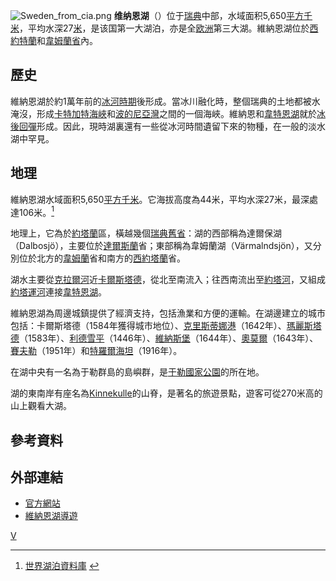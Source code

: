 {{noteTA
|1=于勒
}}
{{Infobox_lake
 |湖泊名稱=维纳恩湖
 |湖泊照片=Hjortens Udde, lake Vänern Sweden, 2003-04.jpg
 |湖泊照片標題=维纳恩湖，2004年
 |測深圖=
 |測深圖標題=
 |座標={{coord|58|55|N|13|30|E|type:lake}}
 |湖泊類別=[[淡水湖|淡水湖]]
 |流入=[[克拉尔河|克拉尔河]]
 |流出=[[约塔河|约塔河]]
 |集水區面積=
 |集水區國家=[[瑞典|瑞典]]
 |湖泊長度=
 |湖泊闊度=
 |湖泊面積=5650[[平方千米|平方千米]]<ref name=Sepp2005>{{Citation| last=Seppälä| first=Matti| title=The Physical Geography of Fennoscandia| url=http://books.google.com/books?id=q33WekTp7tgC&pg=PA145| publisher=Oxford University Press| date=2005| page=145| accessdate=2008-03-28| archive-date=2020-06-25| archive-url=https://web.archive.org/web/20200625151120/https://books.google.com/books?id=q33WekTp7tgC&pg=PA145| dead-url=no}}</ref>
 |平均深度=27[[米_(單位)|米]]<ref name=Sepp2005/>
 |最深深度=106米<ref name=Sepp2005/>
 |水體體積=153[[立方千米|立方千米]]<ref name=Sepp2005/>
 |湖水停留時間=
 |湖岸線長度=
 |海拔高度=44米<ref name=Sepp2005/>
 |湖中島嶼=[[于勒国家公园|-{于}-勒群岛]]
 |湖邊城鎮=[[卡尔斯塔德|卡尔斯塔德]]、[[克里斯蒂娜港|克里斯蒂娜港]]、<br />[[玛丽斯塔德|玛丽斯塔德]]、[[利德雪平|利德雪平]]、<br />[[维纳什堡|维纳什堡]]<!--、[[Åmål|Åmål]]-->
}}

[[File:Sweden_from_cia.png|right]]
'''维纳恩湖'''（{{lang-sv|Vänern}}）位于[[瑞典|瑞典]]中部，水域面积5,650[[平方千米|平方千米]]，平均水深27[[米_(單位)|米]]，是该国第一大湖泊，亦是全[[欧洲|欧洲]]第三大湖。維納恩湖位於[[西約特蘭省|西約特蘭]]和[[韋姆蘭省|韋姆蘭省]]內。

== 歷史 ==
維納恩湖於約1萬年前的[[冰河時期|冰河時期]]後形成。當冰川融化時，整個瑞典的土地都被水淹沒，形成[[卡特加特海峽|卡特加特海峽]]和[[波的尼亞灣|波的尼亞灣]]之間的一個海峽。維納恩和[[韋特恩湖|韋特恩湖]]就於[[冰後回彈|冰後回彈]]形成。因此，現時湖裏還有一些從冰河時間遺留下來的物種，在一般的淡水湖中罕見。
== 地理 ==
維納恩湖水域面积5,650[[平方千米|平方千米]]。它海拔高度為44米，平均水深27米，最深處達106米。<ref>[http://www.ilec.or.jp/database/eur/eur-16.html 世界湖泊資料庫] {{webarchive|url=https://web.archive.org/web/20050802092712/http://www.ilec.or.jp/database/eur/eur-16.html |date=2005-08-02 }}{{En}} </ref>

地理上，它為於[[約塔蘭|約塔蘭]]區，橫越幾個[[瑞典舊省|瑞典舊省]]：湖的西部稱為達爾保湖（Dalbosjö），主要位於[[達爾斯蘭|達爾斯蘭]]省；東部稱為韋姆蘭湖（Värmalndsjön），又分別位於北方的[[韋姆蘭|韋姆蘭]]省和南方的[[西約塔蘭|西約塔蘭]]省。

湖水主要從[[克拉爾河|克拉爾河]]近[[卡爾斯塔德|卡爾斯塔德]]，從北至南流入；往西南流出至[[約塔河|約塔河]]，又組成[[約塔運河|約塔運河]]連接[[韋特恩湖|韋特恩湖]]。

維納恩湖為周邊城鎮提供了經濟支持，包括漁業和方便的運輸。在湖邊建立的城市包括：卡爾斯塔德（1584年獲得城市地位）、[[克里斯蒂娜港|克里斯蒂娜港]]（1642年）、[[瑪麗斯塔德|瑪麗斯塔德]]（1583年）、[[利德雪平|利德雪平]]（1446年）、[[維納斯堡|維納斯堡]]（1644年）、[[奧莫爾|奧莫爾]]（1643年）、[[賽夫勒|賽夫勒]]（1951年）和[[特羅爾海坦|特羅爾海坦]]（1916年）。

在湖中央有一名為于勒群島的島嶼群，是[[于勒國家公園|于勒國家公園]]的所在地。

湖的東南岸有座名為[[Kinnekulle|Kinnekulle]]的山脊，是著名的旅遊景點，遊客可從270米高的山上觀看大湖。
== 參考資料 ==
{{reflist}}

== 外部連結 ==
{{commonscat|Vänern}}
* [http://www.vanern.se/ 官方網站] {{Wayback|url=http://www.vanern.se/ |date=20090404045813 }}{{sv}}{{en}}
* [https://web.archive.org/web/20070625221918/http://swedentravelnet.com/lake-vanern.html 維納恩湖導遊]{{en}}

[[Category:瑞典湖泊|V]]